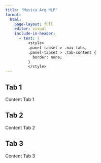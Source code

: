 ```yaml
---
title: "Musica Arg NLP"
format: 
  html:
    page-layout: full
    editor: visual
    include-in-header:
      - text: |
          <style>
          .panel-tabset > .nav-tabs,
          .panel-tabset > .tab-content {
            border: none;
          }
          </style>
---
```


::: {.panel-tabset .nav-pills}
## Tab 1

Content Tab 1

## Tab 2

Content Tab 2

## Tab 3

Content Tab 3
:::
